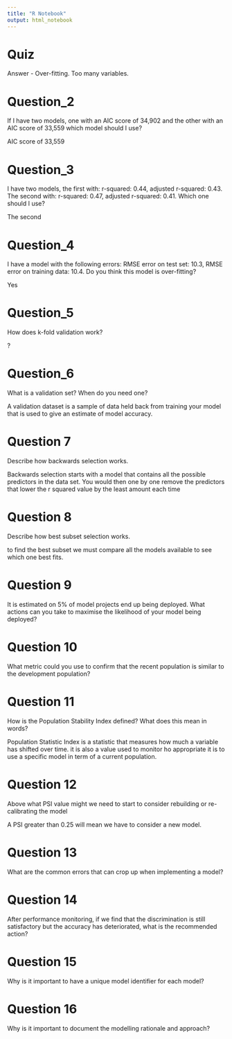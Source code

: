 ```yaml
---
title: "R Notebook"
output: html_notebook
---
```


# Quiz

Answer - Over-fitting. Too many variables.

# Question_2

If I have two models, one with an AIC score of 34,902 and the other with an 
AIC score of 33,559 which model should I use?

AIC score of 33,559

# Question_3

I have two models, the first with: r-squared: 0.44, adjusted r-squared: 0.43. 
The second with: r-squared: 0.47, adjusted r-squared: 0.41. Which one 
should I use?

The second

# Question_4

I have a model with the following errors: RMSE error on test set: 10.3, RMSE 
error on training data: 10.4. Do you think this model is over-fitting?

Yes

# Question_5

How does k-fold validation work?

?

# Question_6

What is a validation set? When do you need one?

A validation dataset is a sample of data held back from training 
your model that is used to give an estimate of model accuracy.  

# Question 7

Describe how backwards selection works.

Backwards selection starts with a model that contains all the possible
predictors in the data set. You would then one by one remove the predictors
that lower the r squared value by the least amount each time 

# Question 8

Describe how best subset selection works.

to find the best subset we must compare all the models available
to see which one best fits.


# Question 9

It is estimated on 5% of model projects end up being deployed. What actions 
can you take to maximise the likelihood of your model being deployed?

# Question 10

What metric could you use to confirm that the recent population is similar 
to the development population?

# Question 11

How is the Population Stability Index defined? What does this mean in words?

Population Statistic Index is a statistic that measures 
how much a variable has shifted over time. it is also a value used to monitor 
ho appropriate it is to use a specific model in term of a current population.

# Question 12

Above what PSI value might we need to start to consider rebuilding or 
re-calibrating the model

A PSI greater than 0.25 will mean we have to consider a new model.

# Question 13

What are the common errors that can crop up when implementing a model?




# Question 14

After performance monitoring, if we find that the discrimination is still 
satisfactory but the accuracy has deteriorated, what is the recommended action?

# Question 15

Why is it important to have a unique model identifier for each model?


# Question 16

Why is it important to document the modelling rationale and approach?

